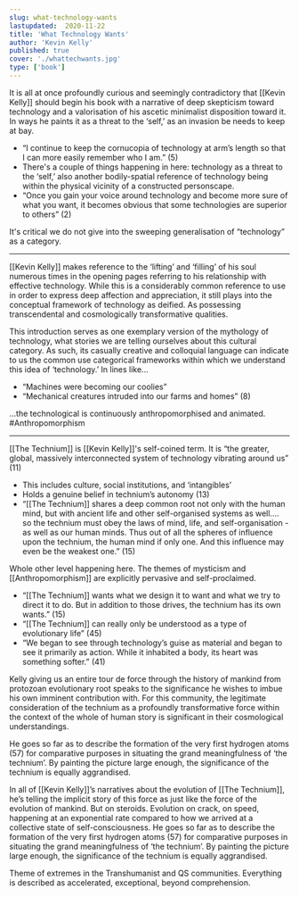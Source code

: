 ```yaml
---
slug: what-technology-wants
lastupdated:  2020-11-22
title: 'What Technology Wants'
author: 'Kevin Kelly'
published: true
cover: './whattechwants.jpg'
type: ['book']
---
```


It is all at once profoundly curious and seemingly contradictory that [[Kevin Kelly]] should begin his book with a narrative of deep skepticism toward technology and a valorisation of his ascetic minimalist disposition toward it. In ways he paints it as a threat to the ‘self,’ as an invasion be needs to keep at bay.

- “I continue to keep the cornucopia of technology at arm’s length so that I can more easily remember who I am.” (5)
- There's a couple of things happening in here: technology as a threat to the ‘self,’ also another bodily-spatial reference of technology being within the physical vicinity of a constructed personscape.
- “Once you gain your voice around technology and become more sure of what you want, it becomes obvious that some technologies are superior to others” (2)

It's critical we do not give into the sweeping generalisation of “technology” as a category.

---

[[Kevin Kelly]] makes reference to the ‘lifting’ and ‘filling’ of his soul numerous times in the opening pages referring to his relationship with effective technology. While this is a considerably common reference to use in order to express deep affection and appreciation, it still plays into the conceptual framework of technology as deified. As possessing transcendental and cosmologically transformative qualities.

This introduction serves as one exemplary version of the mythology of technology, what stories we are telling ourselves about this cultural category. As such, its casually creative and colloquial language can indicate to us the common use categorical frameworks within which we understand this idea of ‘technology.’ In lines like...
- “Machines were becoming our coolies”
- “Mechanical creatures intruded into our farms and homes” (8)

...the technological is continuously anthropomorphised and animated. #Anthropomorphism

---

[[The Technium]] is [[Kevin Kelly]]'s self-coined term. It is “the greater, global, massively interconnected system of technology vibrating around us” (11)
- This includes culture, social institutions, and ‘intangibles’
- Holds a genuine belief in technium’s autonomy (13)
- “[[The Technium]] shares a deep common root not only with the human mind, but with ancient life and other self-organised systems as well.... so the technium must obey the laws of mind, life, and self-organisation - as well as our human minds. Thus out of all the spheres of influence upon the technium, the human mind if only one. And this influence may even be the weakest one.” (15)

Whole other level happening here. The themes of mysticism and [[Anthropomorphism]] are explicitly pervasive and self-proclaimed.
- “[[The Technium]] wants what we design it to want and what we try to direct it to do. But in addition to those drives, the technium has its own wants.” (15)
- “[[The Technium]] can really only be understood as a type of evolutionary life” (45)
- “We began to see through technology’s guise as material and began to see it primarily as action. While it inhabited a body, its heart was something softer.” (41)

Kelly giving us an entire tour de force through the history of mankind from protozoan evolutionary root speaks to the significance he wishes to imbue his own imminent contribution with. For this community, the legitimate consideration of the technium as a profoundly transformative force within the context of the whole of human story is significant in their cosmological understandings.

He goes so far as to describe the formation of the very first hydrogen atoms (57) for comparative purposes in situating the grand meaningfulness of ‘the technium’. By painting the picture large enough, the significance of the technium is equally aggrandised.

In all of [[Kevin Kelly]]’s narratives about the evolution of [[The Technium]], he’s telling the implicit story of this force as just like the force of the evolution of mankind. But on steroids. Evolution on crack, on speed, happening at an exponential rate compared to how we arrived at a collective state of self-consciousness. He goes so far as to describe the formation of the very first hydrogen atoms (57) for comparative purposes in situating the grand meaningfulness of ‘the technium’. By painting the picture large enough, the significance of the technium is equally aggrandised.

Theme of extremes in the Transhumanist and QS communities. Everything is described as accelerated, exceptional, beyond comprehension.
